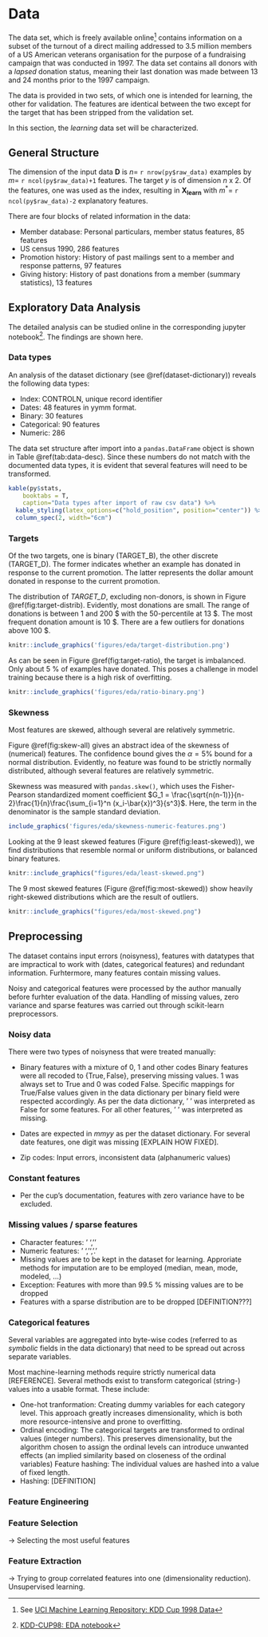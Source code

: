 # Data

The data set, which is freely available online^[See [UCI Machine Learning Repository: KDD Cup 1998 Data](https://archive.ics.uci.edu/ml/datasets/KDD+Cup+1998+Data)] contains information on a subset of the turnout of a direct mailing addressed to 3.5 million members of a US American veterans organisation for the purpose of a fundraising campaign that was conducted in 1997. The data set contains all donors with a *lapsed* donation status, meaning their last donation was made between 13 and 24 months prior to the 1997 campaign.

The data is provided in two sets, of which one is intended for learning, the other for validation. The features are identical between the two except for the target that has been stripped from the validation set.

In this section, the *learning* data set will be characterized.



## General Structure

The dimension of the input data $\mathbf{D}$ is $n=$ `r nrow(py$raw_data)` examples by $m=$ `r ncol(py$raw_data)+1` features. The target $y$ is of dimension $n \text{ x } 2$. Of the features, one was used as the index, resulting in $\mathbf{X_{learn}}$ with $m^{*}=$ `r ncol(py$raw_data)-2` explanatory features.

There are four blocks of related information in the data:

* Member database: Personal particulars, member status features, 85 features
* US census 1990, 286 features
* Promotion history: History of past mailings sent to a member and response patterns, 97 features
* Giving history: History of past donations from a member (summary statistics), 13 features



## Exploratory Data Analysis

The detailed analysis can be studied online in the corresponding jupyter notebook^[[KDD-CUP98: EDA notebook](https://github.com/datarian/master-thesis-code/blob/development/notebooks/eda.ipynb)]. The findings are shown here.

### Data types

An analysis of the dataset dictionary (see \@ref(dataset-dictionary)) reveals the following data types:

- Index: CONTROLN, unique record identifier
- Dates: 48 features in yymm format.
- Binary: 30 features
- Categorical: 90 features
- Numeric: 286

The data set structure after import into a `pandas.DataFrame` object is shown in Table \@ref(tab:data-desc). Since these numbers do not match with the documented data types, it is evident that several features will need to be transformed.

```r
kable(py$stats,
    booktabs = T,
    caption="Data types after import of raw csv data") %>%
  kable_styling(latex_options=c("hold_position", position="center")) %>%
  column_spec(2, width="6cm")
```

### Targets

Of the two targets, one is binary (TARGET_B), the other discrete (TARGET_D). The former indicates whether an example has donated in response to the current promotion. The latter represents the dollar amount donated in response to the current promotion.

The distribution of *TARGET_D*, excluding non-donors, is shown in Figure \@ref(fig:target-distrib). Evidently, most donations are small. The range of donations is between 1 and 200 $ with the 50-percentile at 13 $. The most frequent donation amount is 10 $. There are a few outliers for donations above 100 $.

```r
knitr::include_graphics('figures/eda/target-distribution.png')
```

As can be seen in Figure \@ref(fig:target-ratio), the target is imbalanced. Only about 5 % of examples have donated. This poses a challenge in model training because there is a high risk of overfitting.

```r
knitr::include_graphics('figures/eda/ratio-binary.png')
```

### Skewness

Most features are skewed, although several are relatively symmetric. 

Figure \@ref(fig:skew-all) gives an abstract idea of the skewness of (numerical) features. The confidence bound gives the $\alpha=5 \%$ bound for a normal distribution. Evidently, no feature was found to be strictly normally distributed, although several features are relatively symmetric.

 Skewness was measured with `pandas.skew()`, which uses the Fisher-Pearson standardized moment coefficient $G_1 = \frac{\sqrt{n(n-1)}}{n-2}\frac{1}{n}\frac{\sum_{i=1}^n (x_i-\bar{x})^3}{s^3}$. Here, the term in the denominator is the sample standard deviation.

```r
include_graphics('figures/eda/skewness-numeric-features.png')
```

 Looking at the 9 least skewed features (Figure \@ref(fig:least-skewed)), we find distributions that resemble normal or uniform distributions, or balanced binary features.
```r
knitr::include_graphics("figures/eda/least-skewed.png")
```

The 9 most skewed features (Figure \@ref(fig:most-skewed)) show heavily right-skewed distributions which are the result of outliers.

```r
knitr::include_graphics("figures/eda/most-skewed.png")
```


## Preprocessing

The dataset contains input errors (noisyness), features with datatypes that are impractical to work with (dates, categorical features) and redundant information. Furhtermore, many features contain missing values.

Noisy and categorical features were processed by the author manually before furhter evaluation of the data.
Handling of missing values, zero variance and sparse features was carried out through scikit-learn preprocessors.


### Noisy data

There were two types of noisyness that were treated manually:

- Binary features with a mixture of 0, 1 and other codes
        Binary features were all recoded to $\{\text{True},\text{False}\}$, preserving missing values. $1$ was always set to $\text{True}$ and $0$ was coded $\text{False}$. Specific mappings for $\text{True} / \text{False}$ values given in the data dictionary per binary field were respected accordingly. As per the data dictionary, $\text{' '}$ was interpreted as $\text{False}$ for some features. For all other features, $\text{' '}$ was interpreted as missing.
- Dates are expected in *mmyy* as per the dataset dictionary. For several date features, one digit was missing [EXPLAIN HOW FIXED].
        
- Zip codes: Input errors, inconsistent data (alphanumeric values)


### Constant features
- Per the cup's documentation, features with zero variance have to be excluded. 


### Missing values / sparse features

- Character features: ' ', ''
- Numeric features: ' ', '', '.'
- Missing values are to be kept in the dataset for learning. Approriate methods for imputation are to be employed (median, mean, mode, modeled, ...)
- Exception: Features with more than 99.5 \% missing values are to be dropped
- Features with a sparse distribution are to be dropped [DEFINITION???]


### Categorical features

Several variables are aggregated into byte-wise codes (referred to as *symbolic* fields in the data dictionary) that need to be spread out across separate variables.

Most machine-learning methods require strictly numerical data [REFERENCE]. Several methods exist to transform categorical (string-) values into a usable format. These include:

- One-hot tranformation: Creating dummy variables for each category level.
This approach greatly increases dimensionality, which is both more resource-intensive and prone to overfitting.
- Ordinal encoding: The categorical targets are transformed to ordinal values (integer numbers). This preserves dimensionality, but the algorithm chosen to assign the ordinal levels can introduce unwanted effects (an implied similarity based on closeness of the ordinal variables)
    Feature hashing: The individual values are hashed into a value of fixed length.
- Hashing: [DEFINITION]

### Feature Engineering
    
### Feature Selection

-> Selecting the most useful features
    
### Feature Extraction 

-> Trying to group correlated features into one (dimensionality reduction). Unsupervised learning.
